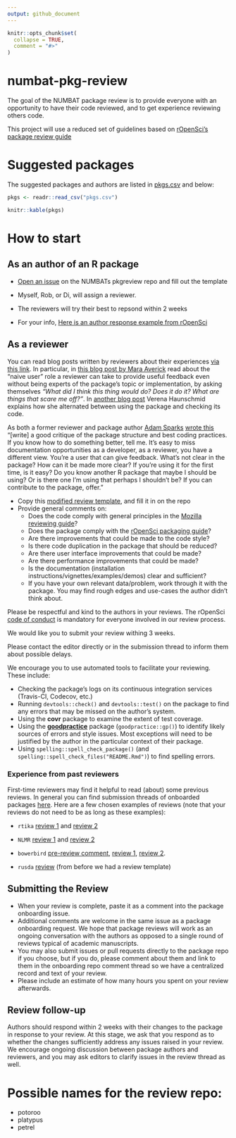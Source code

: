 ```yaml
---
output: github_document
---
```


<!-- README.md is generated from README.Rmd. Please edit that file -->

```r
knitr::opts_chunk$set(
  collapse = TRUE,
  comment = "#>"
)
```

# numbat-pkg-review

The goal of the NUMBAT package review is to provide everyone with an opportunity to have their code reviewed, and to get experience reviewing others code.

This project will use a reduced set of guidelines based on [rOpenSci's package review guide](https://github.com/ropensci/dev_guide)

# Suggested packages

The suggested packages and authors are listed in [pkgs.csv]() and below:

```r
pkgs <- readr::read_csv("pkgs.csv")

knitr::kable(pkgs)
```


# How to start

## As an author of an R package

* [Open an issue](https://github.com/numbats/pkg-review/issues/new) on the NUMBATs pkgreview repo and fill out the template
* Myself, Rob, or Di, will assign a reviewer.
* The reviewers will try their best to repsond within 2 weeks

* For your info, [Here is an author response example from rOpenSci](https://github.com/ropensci/onboarding/issues/160#issuecomment-355043656)

## As a reviewer

You can read blog posts written by reviewers about their experiences [via this link](https://ropensci.org/tags/reviewer/). In particular, in [this blog post by Mara Averick](https://ropensci.org/blog/2017/08/22/first-package-review/) read about the "naive user" role a reviewer can take to provide useful feedback even without being experts of the package's topic or implementation, by asking themselves _"What did I think this thing would do? Does it do it? What are things that scare me off?"_. In [another blog post](https://ropensci.org/blog/2017/09/08/first-review-experiences/) Verena Haunschmid explains how she alternated between using the package and checking its code.

As both a former reviewer and package author [Adam Sparks](https://adamhsparks.github.io/) [wrote this](https://twitter.com/adamhsparks/status/898132036451303425) "[write] a good critique of the package structure and best coding practices. If you know how to do something better, tell me. It’s easy to miss documentation opportunities as a developer, as a reviewer, you have a different view. You’re a user that can give feedback. What’s not clear in the package? How can it be made more clear? If you’re using it for the first time, is it easy? Do you know another R package that maybe I should be using? Or is there one I’m using that perhaps I shouldn’t be? If you can contribute to the package, offer."

* Copy this [modified review template](https://raw.githubusercontent.com/numbats/pkg-review/master/review_template.md), and fill it in on the repo
* Provide general comments on:
    - Does the code comply with general principles in the [Mozilla reviewing guide](https://mozillascience.github.io/codeReview/review.html)?
    - Does the package comply with the [rOpenSci packaging guide](https://ropensci.github.io/dev_guide/building.html#building)?
    - Are there improvements that could be made to the code style?
    - Is there code duplication in the package that should be reduced?
    - Are there user interface improvements that could be made?
    - Are there performance improvements that could be made?
    - Is the documentation (installation instructions/vignettes/examples/demos) clear and sufficient?
    - If you have your own relevant data/problem, work through it with the package. You may find rough edges and use-cases the author didn't think about.

Please be respectful and kind to the authors in your reviews. The rOpenSci [code of conduct](https://ropensci.github.io/dev_guide/policies.html#code-of-conduct) is mandatory for everyone involved in our review process.

We would like you to submit your review withing 3 weeks. 

Please contact the editor directly or in the submission thread to inform them about possible delays.

We encourage you to use automated tools to facilitate your reviewing.  These include:

-  Checking the package's logs on its continuous integration services (Travis-CI, Codecov, etc.)
-  Running `devtools::check()` and `devtools::test()` on the package to find any errors that may be missed on the author's system.
-  Using the **covr** package to examine the extent of test coverage.
-  Using the [**goodpractice**](https://github.com/MangoTheCat/goodpractice) package (`goodpractice::gp()`) to identify likely sources of errors and style issues. Most exceptions will need to be justified by the author in the particular context of their package.
-  Using `spelling::spell_check_package()` (and `spelling::spell_check_files("README.Rmd")`) to find spelling errors. 

### Experience from past reviewers

First-time reviewers may find it helpful to read (about) some previous reviews. In general you can find submission threads of onboarded packages [here](https://github.com/ropensci/onboarding/issues?q=is%3Aissue+is%3Aclosed+label%3A6%2Fapproved). Here are a few chosen examples of reviews (note that your reviews do not need to be as long as these examples):

* `rtika` [review 1](https://github.com/ropensci/onboarding/issues/191#issuecomment-367166658) and [review 2](https://github.com/ropensci/onboarding/issues/191#issuecomment-368254623)

* `NLMR` [review 1](https://github.com/ropensci/onboarding/issues/188#issuecomment-368042693) and [review 2](https://github.com/ropensci/onboarding/issues/188#issuecomment-369310831)

* `bowerbird` [pre-review comment](https://github.com/ropensci/onboarding/issues/139#issuecomment-322713737), [review 1](https://github.com/ropensci/onboarding/issues/139#issuecomment-342380870), [review 2](https://github.com/ropensci/onboarding/issues/139#issuecomment-342724843).

* `rusda` [review](https://github.com/ropensci/onboarding/issues/18#issuecomment-120445737) (from before we had a review template)

## Submitting the Review {#submitreview}

- When your review is complete, paste it as a comment into the package onboarding issue.
- Additional comments are welcome in the same issue as a package onboarding request. We hope that package reviews will work as an ongoing conversation with the authors as opposed to a single round of reviews typical of academic manuscripts.
- You may also submit issues or pull requests directly to the package repo if you choose, but if you do, please comment about them and link to them in the onboarding repo comment thread so we have a centralized record and text of your review.
- Please include an estimate of how many hours you spent on your review afterwards.

## Review follow-up {#followupreviewer}

Authors should respond within 2 weeks with their changes to the package in response to your review.  At this stage, we ask that you respond as to whether the changes sufficiently address any issues raised in your review. We encourage ongoing discussion between package authors and reviewers, and you may ask editors to clarify issues in the review thread as well.
    
# Possible names for the review repo:

* potoroo
* platypus
* petrel

